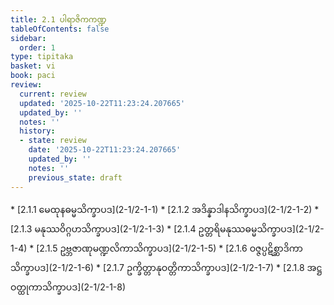 ```yaml
---
title: 2.1 ပါရာဇိကကဏ္ဍ
tableOfContents: false
sidebar:
  order: 1
type: tipitaka
basket: vi
book: paci
review:
  current: review
  updated: '2025-10-22T11:23:24.207665'
  updated_by: ''
  notes: ''
  history:
  - state: review
    date: '2025-10-22T11:23:24.207665'
    updated_by: ''
    notes: ''
    previous_state: draft
---
```



<ReviewStatus review={frontmatter.review} showDetails={true} />

<HypothesisAnnotation frontmatter={frontmatter} />

<DynamicBreadcrumb />



<TableOfContents book="paci" section="2.1">
* [2.1.1 မေထုနဓမ္မသိက္ခာပဒ](2-1/2-1-1)
* [2.1.2 အဒိန္နာဒါနသိက္ခာပဒ](2-1/2-1-2)
* [2.1.3 မနုဿဝိဂ္ဂဟသိက္ခာပဒ](2-1/2-1-3)
* [2.1.4 ဥတ္တရိမနုဿဓမ္မသိက္ခာပဒ](2-1/2-1-4)
* [2.1.5 ဥဗ္ဘဇာဏုမဏ္ဍလိကာသိက္ခာပဒ](2-1/2-1-5)
* [2.1.6 ဝဇ္ဇပ္ပဋိစ္ဆာဒိကာသိက္ခာပဒ](2-1/2-1-6)
* [2.1.7 ဥက္ခိတ္တာနုဝတ္တိကာသိက္ခာပဒ](2-1/2-1-7)
* [2.1.8 အဋ္ဌဝတ္ထုကာသိက္ခာပဒ](2-1/2-1-8)
</TableOfContents>